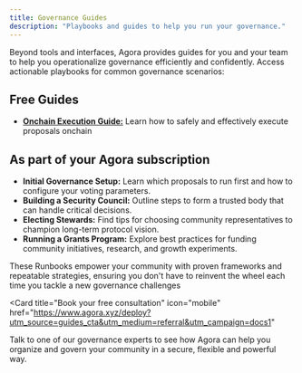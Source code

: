 ```yaml
---
title: Governance Guides
description: "Playbooks and guides to help you run your governance."
---
```


Beyond tools and interfaces, Agora provides guides for you and your team to help you operationalize governance efficiently and confidently. Access actionable playbooks for common governance scenarios:

## Free Guides

- [**Onchain Execution Guide:**](/onchain-execution-guide) Learn how to safely and effectively execute proposals onchain

## As part of your Agora subscription
- **Initial Governance Setup:** Learn which proposals to run first and how to configure your voting parameters.
- **Building a Security Council:** Outline steps to form a trusted body that can handle critical decisions.
- **Electing Stewards:** Find tips for choosing community representatives to champion long-term protocol vision.
- **Running a Grants Program:** Explore best practices for funding community initiatives, research, and growth experiments.

These Runbooks empower your community with proven frameworks and repeatable strategies, ensuring you don't have to reinvent the wheel each time you tackle a new governance challenges

<Card
  title="Book your free consultation"
  icon="mobile"
  href="https://www.agora.xyz/deploy?utm_source=guides_cta&utm_medium=referral&utm_campaign=docs1"
>
  Talk to one of our governance experts to see how Agora can help you organize
  and govern your community in a secure, flexible and powerful way.
</Card>
